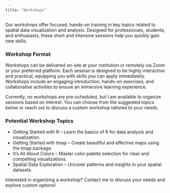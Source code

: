 ```yaml
---
title: "Workshops"
---
```


Our workshops offer focused, hands-on training in key topics related to spatial data visualization and analysis. Designed for professionals, students, and enthusiasts, these short and intensive sessions help you quickly gain new skills.

### Workshop Format

Workshops can be delivered on-site at your institution or remotely via Zoom or your preferred platform. Each session is designed to be highly interactive and practical, equipping you with skills you can apply immediately. Workshops include an engaging introduction, hands-on exercises, and collaborative activities to ensure an immersive learning experience.

Currently, no workshops are pre-scheduled, but I am available to organize sessions based on interest. You can choose from the suggested topics below or reach out to discuss a custom workshop tailored to your needs.

### Potential Workshop Topics

- Getting Started with R – Learn the basics of R for data analysis and visualization.
- Getting Started with tmap – Create beautiful and effective maps using the tmap package.
- It's All About Colors – Master color palette selection for clear and compelling visualizations.
- Spatial Data Exploration – Uncover patterns and insights in your spatial datasets.

Interested in organizing a workshop? Contact me to discuss your needs and explore custom options!
